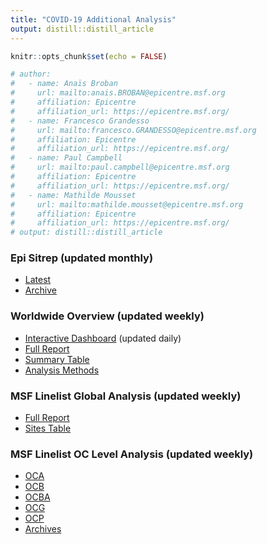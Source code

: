 ```yaml
---
title: "COVID-19 Additional Analysis"
output: distill::distill_article
---
```


```r
knitr::opts_chunk$set(echo = FALSE)

# author:
#   - name: Anaïs Broban 
#     url: mailto:anais.BROBAN@epicentre.msf.org
#     affiliation: Epicentre
#     affiliation_url: https://epicentre.msf.org/
#   - name: Francesco Grandesso
#     url: mailto:francesco.GRANDESSO@epicentre.msf.org
#     affiliation: Epicentre
#     affiliation_url: https://epicentre.msf.org/
#   - name: Paul Campbell
#     url: mailto:paul.campbell@epicentre.msf.org
#     affiliation: Epicentre
#     affiliation_url: https://epicentre.msf.org/
#   - name: Mathilde Mousset
#     url: mailto:mathilde.mousset@epicentre.msf.org
#     affiliation: Epicentre
#     affiliation_url: https://epicentre.msf.org/
# output: distill::distill_article
```

### **Epi Sitrep** (updated monthly)
- [Latest](episitreps/latest.pdf)
- [Archive](episitreps/archive/)

### **Worldwide Overview** (updated weekly)
- [Interactive Dashboard](https://reports.msf.net/public/covid19/) (updated daily)
- [Full Report](addtional_episitrep_outputs_worldwide/)
- [Summary Table](tables_world_summary/)
- [Analysis Methods](analysis_methods_2020-08-20.html)

### **MSF Linelist Global Analysis** (updated weekly)
- [Full Report](additional_episitrep_outputs_msf/)
- [Sites Table](tables_msf_sites/)

### **MSF Linelist OC Level Analysis** (updated weekly)
- [OCA](additional_episitrep_outputs_oc/OCA/)
- [OCB](additional_episitrep_outputs_oc/OCB/)
- [OCBA](additional_episitrep_outputs_oc/OCBA/)
- [OCG](additional_episitrep_outputs_oc/OCG/)
- [OCP](additional_episitrep_outputs_oc/OCP/)
- [Archives](additional_episitrep_outputs_oc/archive/)